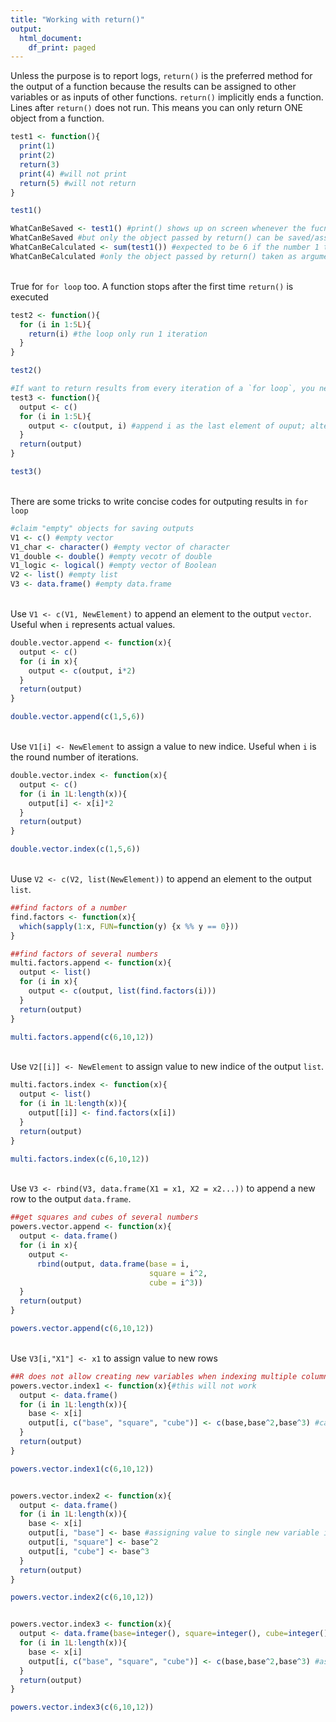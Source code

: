 ```yaml
---
title: "Working with return()"
output:
  html_document:
    df_print: paged
---
```

Unless the purpose is to report logs, `return()` is the preferred method for the output of a function because the results can be assigned to other variables or as inputs of other functions. `return()` implicitly ends a function. Lines after `return()` does not run. This means you can only return ONE object from a function.
```r
test1 <- function(){
  print(1)
  print(2)
  return(3)
  print(4) #will not print
  return(5) #will not return
}

test1()

WhatCanBeSaved <- test1() #print() shows up on screen whenever the fucntion is executed
WhatCanBeSaved #but only the object passed by return() can be saved/assigned
WhatCanBeCalculated <- sum(test1()) #expected to be 6 if the number 1 to 3 are taken
WhatCanBeCalculated #only the object passed by return() taken as argument
```
\
True for `for loop` too. A function stops after the first time `return()` is executed
```r
test2 <- function(){
  for (i in 1:5L){
    return(i) #the loop only run 1 iteration
  }
}

test2()

#If want to return results from every iteration of a `for loop`, you need to save it to an object
test3 <- function(){
  output <- c()
  for (i in 1:5L){
    output <- c(output, i) #append i as the last element of ouput; alternatively you can use `append()`
  }
  return(output)
}

test3()
```
\
There are some tricks to write concise codes for outputing results in `for loop`
```r
#claim "empty" objects for saving outputs
V1 <- c() #empty vector
V1_char <- character() #empty vector of character
V1_double <- double() #empty vecotr of double
V1_logic <- logical() #empty vector of Boolean
V2 <- list() #empty list
V3 <- data.frame() #empty data.frame
```
\
Use `V1 <- c(V1, NewElement)` to append an element to the output `vector`. Useful when `i` represents actual values.
```r
double.vector.append <- function(x){
  output <- c()
  for (i in x){
    output <- c(output, i*2)
  }
  return(output)
}

double.vector.append(c(1,5,6))
```
\
Use `V1[i] <- NewElement` to assign a value to new indice. Useful when `i` is the round number of iterations.
```r
double.vector.index <- function(x){
  output <- c()
  for (i in 1L:length(x)){
    output[i] <- x[i]*2
  }
  return(output)
}

double.vector.index(c(1,5,6))
```
\
Uuse `V2 <- c(V2, list(NewElement))` to append an element to the output `list`.
```r
##find factors of a number
find.factors <- function(x){
  which(sapply(1:x, FUN=function(y) {x %% y == 0}))
}

##find factors of several numbers
multi.factors.append <- function(x){
  output <- list()
  for (i in x){
    output <- c(output, list(find.factors(i)))
  }
  return(output)
}

multi.factors.append(c(6,10,12))
```
\
Use `V2[[i]] <- NewElement` to  assign value to new indice of the output `list`.
```r
multi.factors.index <- function(x){
  output <- list()
  for (i in 1L:length(x)){
    output[[i]] <- find.factors(x[i])
  }
  return(output)
}

multi.factors.index(c(6,10,12))
```
\
Use `V3 <- rbind(V3, data.frame(X1 = x1, X2 = x2...))` to append a new row to the output `data.frame`.
```r
##get squares and cubes of several numbers
powers.vector.append <- function(x){
  output <- data.frame()
  for (i in x){
    output <-
      rbind(output, data.frame(base = i,
                               square = i^2,
                               cube = i^3))
  }
  return(output)
}

powers.vector.append(c(6,10,12))
```
\
Use `V3[i,"X1"] <- x1` to assign value to new rows
```r
##R does not allow creating new variables when indexing multiple columns, so the most concise way does not work. This is one of the most tricky behaviors of R.
powers.vector.index1 <- function(x){#this will not work
  output <- data.frame()
  for (i in 1L:length(x)){
    base <- x[i]
    output[i, c("base", "square", "cube")] <- c(base,base^2,base^3) #cannot create new variables with c() indexing
  }
  return(output)
}

powers.vector.index1(c(6,10,12))


powers.vector.index2 <- function(x){
  output <- data.frame()
  for (i in 1L:length(x)){
    base <- x[i]
    output[i, "base"] <- base #assigning value to single new variable is allowed
    output[i, "square"] <- base^2
    output[i, "cube"] <- base^3
  }
  return(output)
}

powers.vector.index2(c(6,10,12))


powers.vector.index3 <- function(x){
  output <- data.frame(base=integer(), square=integer(), cube=integer())#this defines the columns names
  for (i in 1L:length(x)){
    base <- x[i]
    output[i, c("base", "square", "cube")] <- c(base,base^2,base^3) #assigning multiple values to existing variables is allowed
  }
  return(output)
}

powers.vector.index3(c(6,10,12))
```
